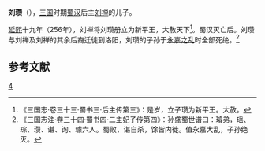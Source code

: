 '''刘瓒'''（{{bd|？||311年|catIdx=L劉}}），[[三国|三国]]时期[[蜀汉|蜀汉]]后主[[刘禅|刘禅]]的儿子。

[[延熙_(蜀汉)|延熙]]十九年（256年），刘禅将刘瓒册立为新平王，大赦天下<ref>《三国志·卷三十三·蜀书三·后主传第三》：是岁，立子瓒为新平王。大赦。</ref>。蜀汉灭亡后。刘瓒与刘禅及刘禅的其余后裔迁徙到洛阳，刘瓒的子孙于[[永嘉之乱|永嘉之乱]]时全部死绝。<ref>《三国志注·卷三十四·蜀书四·二主妃子传第四》：孙盛蜀世谱曰：璿弟，瑶、琮、瓒、谌、询、璩六人。蜀败，谌自杀，馀皆内徙。值永嘉大乱，子孙绝灭。</ref>

==参考文献==
{{reflist}}

[[Category:蜀漢後主皇子|4]]
